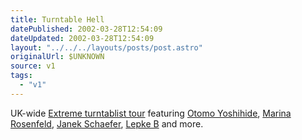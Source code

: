 ```yaml
---
title: Turntable Hell
datePublished: 2002-03-28T12:54:09
dateUpdated: 2002-03-28T12:54:09
layout: "../../../layouts/posts/post.astro"
originalUrl: $UNKNOWN
source: v1
tags:
  - "v1"
---
```


UK-wide [Extreme turntablist tour][1] featuring [Otomo Yoshihide][2], [Marina Rosenfeld][3], [Janek Schaefer][4], [Lepke B][5] and more.

[1]: http://www.cmntours.org.uk/tours/turntablehell/
[2]: http://www.japanimprov.com/yotomo/ "Otomo Yoshihide on Japanimprov"
[3]: http://www.charhizma.com/rosen/ "Marina Rosenfeld - theforestthegardenandthesea"
[4]: http://www.audioh.com/ "Janek Schaefer's website"
[5]: http://www.cmntours.org.uk/tours/turntablehell/performers_biog_lepke.html "Lepke B on CMN Tours"
